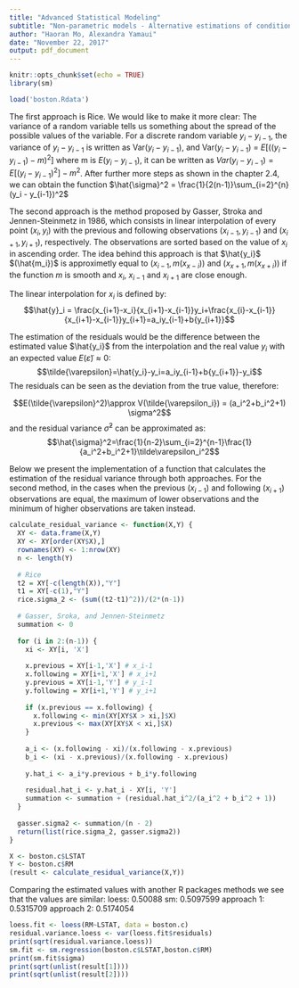 ```yaml
---
title: "Advanced Statistical Modeling"
subtitle: "Non-parametric models - Alternative estimations of conditional variance"
author: "Haoran Mo, Alexandra Yamaui"
date: "November 22, 2017"
output: pdf_document
---
```


```r
knitr::opts_chunk$set(echo = TRUE)
library(sm)
```

```r
load('boston.Rdata')
```
The first approach is Rice. We would like to make it more clear: 
The variance of a random variable tells us something about the spread of the possible values of the variable. For a discrete random variable $y_i - y_{i-1}$, the variance of $y_i - y_{i-1}$ is written as Var($y_i - y_{i-1}$), and Var($y_i - y_{i-1}$) = $E[ ((y_i - y_{i-1}) - m)^2 ]$ where m is $E(y_i - y_{i-1})$, it can be written as $Var(y_i - y_{i-1}) = E[ (y_i - y_{i-1})^2 ] - m^2$. After further more steps as shown in the chapter 2.4, we can obtain the function $\hat{\sigma}^2 = \frac{1}{2(n-1)}\sum_{i=2}^{n}(y_i - y_{i-1})^2$


The second approach is the method proposed by Gasser, Stroka and Jennen-Steinmetz in 1986, which consists in linear interpolation of every point $(x_i,y_i)$ with the previous and following observations $(x_{i-1},y_{i-1})$ and $(x_{i+1},y_{i+1})$, respectively. The observations are sorted based on the value of $x_i$ in ascending order. The idea behind this approach is that $\hat{y_i}$ $(\hat{m_i})$ is approximetly equal to $(x_{i-1},m(x_{x-i}))$ and $(x_{x+1},m(x_{x+i}))$ if the function $m$ is smooth and $x_i$, $x_{i-1}$ and $x_{i+1}$ are close enough.

The linear interpolation for $x_i$ is defined by:
$$\hat{y}_i = \frac{x_{i+1}-x_i}{x_{i+1}-x_{i-1}}y_i+\frac{x_{i}-x_{i-1}}{x_{i+1}-x_{i-1}}y_{i+1}=a_iy_{i-1}+b{y_{i+1}}$$

The estimation of the residuals would be the difference between the estimated value $\hat{y_i}$ from the interpolation and the real value $y_i$ with an expected value $E(\tilde{\varepsilon})\approx0$:
$$\tilde{\varepsilon}=\hat{y_i}-y_i=a_iy_{i-1}+b{y_{i+1}}-y_i$$
The residuals can be seen as the deviation from the true value, therefore:

$$E(\tilde{\varepsilon}^2)\approx V(\tilde{\varepsilon_i}) = (a_i^2+b_i^2+1)  \sigma^2$$
and the residual variance $\hat\sigma^2$ can be approximated as: $$\hat{\sigma}^2=\frac{1}{n-2}\sum_{i=2}^{n-1}\frac{1}{a_i^2+b_i^2+1}\tilde\varepsilon_i^2$$

Below we present the implementation of a function that calculates the estimation of the residual variance through both approaches. For the second method, in the cases when the previous ($x_{i-1}$) and following ($x_{i+1}$) observations are equal, the maximum of lower observations and the minimum of higher observations are taken instead.

```r
calculate_residual_variance <- function(X,Y) {
  XY <- data.frame(X,Y)
  XY <- XY[order(XY$X),]
  rownames(XY) <- 1:nrow(XY)
  n <- length(Y)
  
  # Rice
  t2 = XY[-c(length(X)),"Y"]
  t1 = XY[-c(1),"Y"]
  rice.sigma_2 <- (sum((t2-t1)^2))/(2*(n-1))
  
  # Gasser, Sroka, and Jennen-Steinmetz
  summation <- 0
  
  for (i in 2:(n-1)) {
    xi <- XY[i, 'X']
    
    x.previous = XY[i-1,'X'] # x_i-1
    x.following = XY[i+1,'X'] # x_i+1
    y.previous = XY[i-1,'Y'] # y_i-1
    y.following = XY[i+1,'Y'] # y_i+1
    
    if (x.previous == x.following) {
      x.following <- min(XY[XY$X > xi,]$X)
      x.previous <- max(XY[XY$X < xi,]$X)
    }
    
    a_i <- (x.following - xi)/(x.following - x.previous)
    b_i <- (xi - x.previous)/(x.following - x.previous)
    
    y.hat_i <- a_i*y.previous + b_i*y.following
    
    residual.hat_i <- y.hat_i - XY[i, 'Y']
    summation <- summation + (residual.hat_i^2/(a_i^2 + b_i^2 + 1))
  }
  
  gasser.sigma2 <- summation/(n - 2)
  return(list(rice.sigma_2, gasser.sigma2))  
}

X <- boston.c$LSTAT
Y <- boston.c$RM
(result <- calculate_residual_variance(X,Y))
```

Comparing the estimated values with another R packages methods we see that the values are similar:
loess: 0.50088
sm: 0.5097599
approach 1: 0.5315709
approach 2: 0.5174054
```r
loess.fit <- loess(RM~LSTAT, data = boston.c)
residual.variance.loess <- var(loess.fit$residuals)
print(sqrt(residual.variance.loess))
sm.fit <- sm.regression(boston.c$LSTAT,boston.c$RM)
print(sm.fit$sigma)
print(sqrt(unlist(result[1])))
print(sqrt(unlist(result[2])))
```
